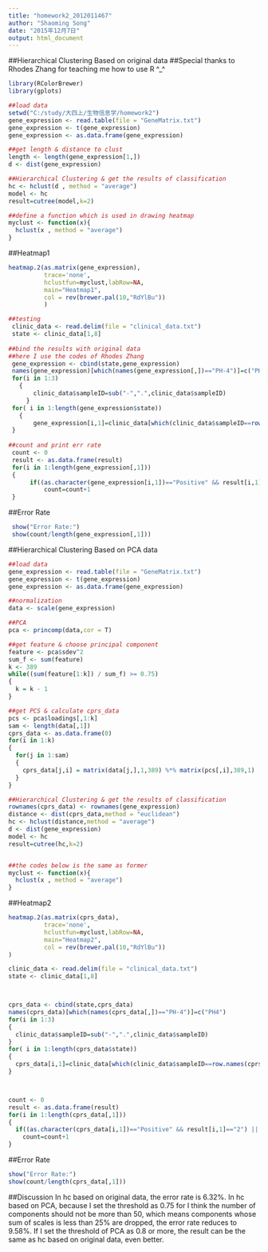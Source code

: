 ```yaml
---
title: "homework2_2012011467"
author: "Shaoming Song"
date: "2015年12月7日"
output: html_document
---
```

##Hierarchical Clustering Based on original data
##Special thanks to Rhodes Zhang for teaching me how to use R ^_^

```r

library(RColorBrewer)
library(gplots)

##load data
setwd("C:/study/大四上/生物信息学/homework2")
gene_expression <- read.table(file = "GeneMatrix.txt")
gene_expression <- t(gene_expression)
gene_expression <- as.data.frame(gene_expression)

##get length & distance to clust
length <- length(gene_expression[1,])
d <- dist(gene_expression)

##Hierarchical Clustering & get the results of classification
hc <- hclust(d , method = "average")
model <- hc
result=cutree(model,k=2)

##define a function which is used in drawing heatmap
myclust <- function(x){
  hclust(x , method = "average")
}
```
##Heatmap1
```r
heatmap.2(as.matrix(gene_expression),
          trace='none',
          hclustfun=myclust,labRow=NA,
          main="Heatmap1",
          col = rev(brewer.pal(10,"RdYlBu"))
          )
```

```r
##testing
 clinic_data <- read.delim(file = "clinical_data.txt")
 state <- clinic_data[1,8]
 
##bind the results with original data
##here I use the codes of Rhodes Zhang
 gene_expression <- cbind(state,gene_expression)
 names(gene_expression)[which(names(gene_expression[,])=="PH-4")]=c("PH4")
 for(i in 1:3)
   {
       clinic_data$sampleID=sub("-",".",clinic_data$sampleID)
     }
 for( i in 1:length(gene_expression$state))
   {
       gene_expression[i,1]=clinic_data[which(clinic_data$sampleID==row.names(gene_expression[i,])),8]
 }
 
##count and print err rate 
 count <- 0
 result <- as.data.frame(result)
 for(i in 1:length(gene_expression[,1]))
 {
      if((as.character(gene_expression[i,1])=="Positive" && result[i,1]=="2") || (as.character(gene_expression[i,1])=="Negative" && result[i,1]=="1"))
          count=count+1
 }
```
##Error Rate

``` r
 show("Error Rate:")
 show(count/length(gene_expression[,1]))
``` 
##Hierarchical Clustering Based on PCA data

```r
##load data
gene_expression <- read.table(file = "GeneMatrix.txt")
gene_expression <- t(gene_expression)
gene_expression <- as.data.frame(gene_expression)

##normalization
data <- scale(gene_expression)

##PCA
pca <- princomp(data,cor = T)

##get feature & choose principal component
feature <- pca$sdev^2
sum_f <- sum(feature)
k <- 389
while((sum(feature[1:k]) / sum_f) >= 0.75)
{
  k = k - 1
}

##get PCS & calculate cprs_data
pcs <- pca$loadings[,1:k]
sam <- length(data[,1])
cprs_data <- as.data.frame(0)
for(i in 1:k)
{
  for(j in 1:sam)
  {
    cprs_data[j,i] = matrix(data[j,],1,389) %*% matrix(pcs[,i],389,1)
  }
}

##Hierarchical Clustering & get the results of classification
rownames(cprs_data) <- rownames(gene_expression)
distance <- dist(cprs_data,method = "euclidean")
hc <- hclust(distance,method = "average")
d <- dist(gene_expression)
model <- hc
result=cutree(hc,k=2)


##the codes below is the same as former
myclust <- function(x){
  hclust(x , method = "average")
}
```
##Heatmap2
```r
heatmap.2(as.matrix(cprs_data),
          trace='none',
          hclustfun=myclust,labRow=NA,
          main="Heatmap2",
          col = rev(brewer.pal(10,"RdYlBu"))
)
```

```r
clinic_data <- read.delim(file = "clinical_data.txt")
state <- clinic_data[1,8]



cprs_data <- cbind(state,cprs_data)
names(cprs_data)[which(names(cprs_data[,])=="PH-4")]=c("PH4")
for(i in 1:3)
{
  clinic_data$sampleID=sub("-",".",clinic_data$sampleID)
}
for( i in 1:length(cprs_data$state))
{
  cprs_data[i,1]=clinic_data[which(clinic_data$sampleID==row.names(cprs_data[i,])),8]
}



count <- 0
result <- as.data.frame(result)
for(i in 1:length(cprs_data[,1]))
{
  if((as.character(cprs_data[i,1])=="Positive" && result[i,1]=="2") || (as.character(cprs_data[i,1])=="Negative" && result[i,1]=="1"))
    count=count+1
}
```
##Error Rate

```r
show("Error Rate:")
show(count/length(cprs_data[,1]))
```

##Discussion
In hc based on original data, the error rate is 6.32%. 
In hc based on PCA, because I set the threshold as 0.75 for I think the number of components should not be more than 50, which means components whose sum of scales is less than 25% are dropped, the error rate reduces to 9.58%. 
If I set the threshold of PCA as 0.8 or more, the result can be the same as hc based on original data, even better.
